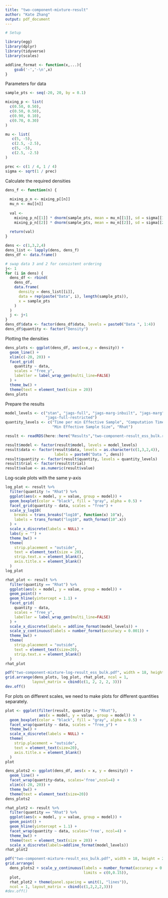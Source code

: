 ```yaml
---
title: "two-component-mixture-result"
author: "Kate Zhang"
output: pdf_document
---
```


```r
# Setup
```

```r
library(egg)
library(dplyr)
library(tidyverse)
library(scales)
```

```r
addline_format <- function(x,...){
    gsub('-','-\n',x)
}
```

Parameters for data

```r
sample_pts <- seq(-20, 20, by = 0.1)

mixing_p <- list(
  c(0.50, 0.50),
  c(0.50, 0.50),
  c(0.90, 0.10),
  c(0.70, 0.30)
)

mu <- list(
   c(5, -5),
   c(2.5, -2.5),
   c(5, -5),
   c(2.5, -2.5)
)

prec <- c(1 / 4, 1 / 4)
sigma <- sqrt(1 / prec)
```

Calculate the required densities

```r
dens_f <- function(n) {
  
  mixing_p_n <- mixing_p[[n]]
  mu_n <- mu[[n]]
  
  val <- 
    mixing_p_n[[1]] * dnorm(sample_pts, mean = mu_n[[1]], sd = sigma[[1]]) +
    mixing_p_n[[2]] * dnorm(sample_pts, mean = mu_n[[2]], sd = sigma[[2]])
  
  return(val)
}

dens <- c(1,3,2,4)
dens_list <- lapply(dens, dens_f)
dens_df <- data.frame()

# swap data 3 and 2 for consistent ordering
j<- 1
for (i in dens) {
  dens_df <- rbind(
    dens_df, 
    data.frame(
      density = dens_list[[i]], 
      data = rep(paste("Data", i), length(sample_pts)), 
      x = sample_pts
    )
  )
  j <- j+1
}
dens_df$data <- factor(dens_df$data, levels = paste0("Data ", 1:4))
dens_df$quantity <- factor("Density")
```

Plotting the densities

```r
dens_plots <- ggplot(dens_df, aes(x=x,y = density)) +
  geom_line() + 
  xlim(c(-20, 20)) + 
  facet_grid(
    quantity ~ data, 
    scales = "free_y",
    labeller = label_wrap_gen(multi_line=FALSE)
  ) +
  theme_bw() +
  theme(text = element_text(size = 20))
dens_plots
```

Prepare the results

```r
model_levels <- c("stan", "jags-full", "jags-marg-inbuilt", "jags-marg",
                  "jags-full-restricted")
quantity_levels <- c("Time per min Effective Sample", "Computation Time", 
                     "Min Effective Sample Size", "Rhat")

result <- readRDS(here::here("Results","two-component-result_ess_bulk.rds"))

result$model <- factor(result$model, levels = model_levels)
result$data <- factor(result$data, levels = as.character(c(1,3,2,4)), 
                      labels = paste0("Data ", dens))
result$quantity <- factor(result$quantity, levels = quantity_levels)
result$trial <- factor(result$trial)
result$value <- as.numeric(result$value)
```

Log-scale plots with the same y-axis

```r
log_plot <- result %>%
  filter(quantity != "Rhat") %>%
  ggplot(aes(x = model, y = value, group = model)) + 
  geom_boxplot(color = "black", fill = "gray", alpha = 0.5) + 
  facet_grid(quantity ~ data, scales = "free") + 
  scale_y_log10(
    breaks = trans_breaks("log10", function(x) 10^x), 
    labels = trans_format("log10", math_format(10^.x))
  ) + 
  scale_x_discrete(labels = NULL) + 
  labs(y = "") + 
  theme_bw() + 
  theme(
    strip.placement = "outside", 
    text = element_text(size = 20), 
    strip.text.x = element_blank(),
    axis.title.x = element_blank()
  )
log_plot
```

```r
rhat_plot <- result %>% 
  filter(quantity == "Rhat") %>% 
  ggplot(aes(x = model, y = value, group = model)) + 
  geom_point() +
  geom_hline(yintercept = 1.1) + 
  facet_grid(
    quantity ~ data, 
    scales = "free_y", 
    labeller = label_wrap_gen(multi_line=FALSE)
  ) + 
  scale_x_discrete(labels = addline_format(model_levels)) + 
  scale_y_continuous(labels = number_format(accuracy = 0.001)) + 
  theme_bw() + 
  theme(
    strip.placement = "outside",
    text = element_text(size=20), 
    strip.text.x = element_blank()
  )
rhat_plot
```

```r
pdf("two-component-mixture-log-result_ess_bulk.pdf", width = 18, height = 20)
grid.arrange(dens_plots, log_plot, rhat_plot, ncol = 1, 
            layout_matrix = cbind(c(1, 2, 2, 2, 3)))
dev.off()
```

For plots on different scales, we need to make plots for different quantities separately. 

```r
plot <- ggplot(filter(result, quantity != "Rhat"),
               aes(x = model, y = value, group = model)) + 
  geom_boxplot(color = "black", fill = "gray", alpha = 0.5) +
  facet_wrap(quantity ~ data, scales = "free_y") +
  theme_bw() +
  scale_x_discrete(labels = NULL) +
  theme(
    strip.placement = "outside", 
    text = element_text(size=20), 
    axis.title.x = element_blank()
  )
plot
```

```r
dens_plots2 <- ggplot(dens_df, aes(x = x, y = density)) + 
  geom_line() +
  facet_wrap(quantity~data, scales='free',ncol=4) +
  xlim(c(-20, 20)) + 
  theme_bw() +
  theme(text = element_text(size=20)) 
dens_plots2
```

```r
rhat_plot2 <- result %>%
  filter(quantity == "Rhat") %>%
  ggplot(aes(x = model, y = value, group = model)) + 
  geom_point() +
  geom_hline(yintercept = 1.1) +
  facet_wrap(quantity ~ data, scales='free', ncol=4) +
  theme_bw() + 
  theme(text = element_text(size = 20)) +
  scale_x_discrete(labels=addline_format(model_levels))
rhat_plot2
```

```r
pdf("two-component-mixture-result_ess_bulk.pdf", width = 18, height = 20)
grid.arrange(
  dens_plots2 + scale_y_continuous(labels = number_format(accuracy = 0.001), 
                                   limits = c(0,0.15)),
  plot,
  rhat_plot2 + theme(panel.spacing = unit(1, "lines")),
  ncol = 1, layout_matrix = cbind(c(1,2,2,2,3)))
#dev.off()
```
